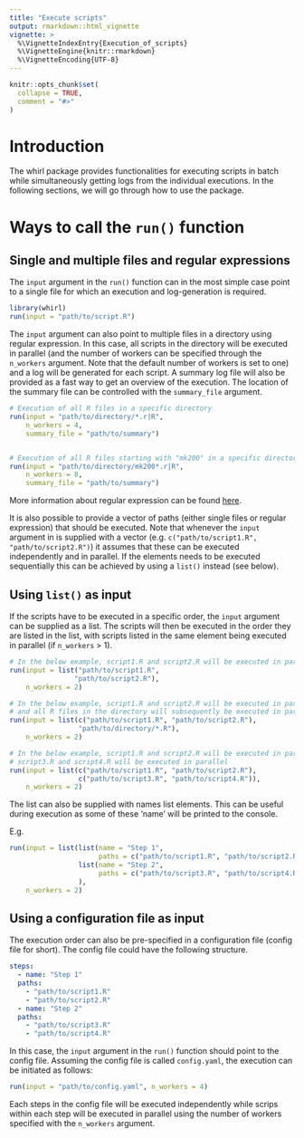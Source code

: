 ```yaml
---
title: "Execute scripts"
output: rmarkdown::html_vignette
vignette: >
  %\VignetteIndexEntry{Execution_of_scripts}
  %\VignetteEngine{knitr::rmarkdown}
  %\VignetteEncoding{UTF-8}
---
```


```r
knitr::opts_chunk$set(
  collapse = TRUE,
  comment = "#>"
)
```


# Introduction
The whirl package provides functionalities for executing scripts in batch while simultaneously getting logs from the individual executions. In the following sections, we will go through how to use the package.

# Ways to call the `run()` function
## Single and multiple files and regular expressions
The `input` argument in the `run()` function can in the most simple case point to a single file for which an execution and log-generation is required. 

```r
library(whirl)
run(input = "path/to/script.R")
```

The `input` argument can also point to multiple files in a directory using regular expression. In this case, all scripts in the directory will be executed in parallel (and the number of workers can be specified through the `n_workers` argument. Note that the default number of workers is set to one) and a log will be generated for each script. A summary log file will also be provided as a fast way to get an overview of the execution. The location of the summary file can be controlled with the `summary_file` argument.

```r
# Execution of all R files in a specific directory
run(input = "path/to/directory/*.r|R", 
    n_workers = 4, 
    summary_file = "path/to/summary")


# Execution of all R files starting with "mk200" in a specific directory
run(input = "path/to/directory/mk200*.r|R", 
    n_workers = 8, 
    summary_file = "path/to/summary")
```

More information about regular expression can be found [here](https://stat.ethz.ch/R-manual/R-devel/library/base/html/glob.html).

It is also possible to provide a vector of paths (either single files or regular expression) that should be executed. Note that whenever the `input` argument in is supplied with a vector (e.g. `c("path/to/script1.R", "path/to/script2.R")`) it assumes that these can be executed independently and in parallel. If the elements needs to be executed sequentially this can be achieved by using a `list()` instead (see below).


## Using `list()` as input
If the scripts have to be executed in a specific order, the `input` argument can be supplied as a list. The scripts will then be executed in the order they are listed in the list, with scripts listed in the same element being executed in parallel (if `n_workers` > 1). 

```r
# In the below example, script1.R and script2.R will be executed in parallel
run(input = list("path/to/script1.R", 
                "path/to/script2.R"),
    n_workers = 2)

# In the below example, script1.R and script2.R will be executed in parallel, 
# and all R files in the directory will subsequently be executed in parallel
run(input = list(c("path/to/script1.R", "path/to/script2.R"), 
                 "path/to/directory/*.R"),
    n_workers = 2)

# In the below example, script1.R and script2.R will be executed in parallel, and subsequently 
# script3.R and script4.R will be executed in parallel
run(input = list(c("path/to/script1.R", "path/to/script2.R"), 
                 c("path/to/script3.R", "path/to/script4.R")),
    n_workers = 2)
```

The list can also be supplied with names list elements. This can be useful during execution as some of these 'name' will be printed to the console. 

E.g.
```r
run(input = list(list(name = "Step 1", 
                      paths = c("path/to/script1.R", "path/to/script2.R")), 
                 list(name = "Step 2", 
                      paths = c("path/to/script3.R", "path/to/script4.R"))
                 ),
    n_workers = 2)
```

## Using a configuration file as input
The execution order can also be pre-specified in a configuration file (config file for short). The config file could have the following structure. 

```yaml
steps:
  - name: "Step 1"    
  paths:    
    - "path/to/script1.R"
    - "path/to/script2.R"
  - name: "Step 2"  
  paths:    
    - "path/to/script3.R"
    - "path/to/script4.R"
```

In this case, the `input` argument in the `run()` function should point to the config file. 
Assuming the config file is called `config.yaml`, the execution can be initiated as follows:

```r
run(input = "path/to/config.yaml", n_workers = 4)
```

Each steps in the config file will be executed independently while scrips within each step will be executed in parallel using the number of workers specified with the `n_workers` argument.
